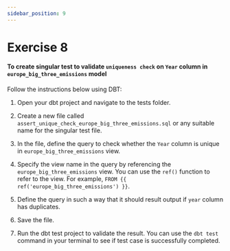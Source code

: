 ```yaml
---
sidebar_position: 9
---
```


# Exercise 8


#### To create singular test to validate `uniqueness check` on `Year` column in `europe_big_three_emissions` model

Follow the instructions below using DBT:

1. Open your dbt project and navigate to the tests folder.

2. Create a new file called `assert_unique_check_europe_big_three_emissions.sql` or any suitable name for the singular test file.

3. In the file, define the query to check whether the `Year` column is unique in `europe_big_three_emissions` view.

4. Specify the view name in the query by referencing the `europe_big_three_emissions` view. You can use the `ref()` function to refer to the view. For example, `FROM {{ ref('europe_big_three_emissions') }}`.

5. Define the query in such a way that it should result output if `year` column has duplicates.

6. Save the file.

7. Run the dbt test project to validate the result. You can use the `dbt test` command in your terminal to see if test case is successfully completed.